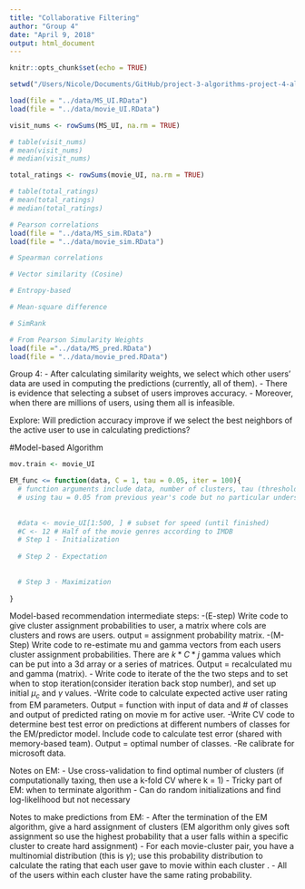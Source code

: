 ```yaml
---
title: "Collaborative Filtering"
author: "Group 4"
date: "April 9, 2018"
output: html_document
---
```


```r
knitr::opts_chunk$set(echo = TRUE)
```

```r
setwd("/Users/Nicole/Documents/GitHub/project-3-algorithms-project-4-algorithms-group-4/doc")

load(file = "../data/MS_UI.RData")
load(file = "../data/movie_UI.RData")
```

```r
visit_nums <- rowSums(MS_UI, na.rm = TRUE)

# table(visit_nums)
# mean(visit_nums)
# median(visit_nums)

total_ratings <- rowSums(movie_UI, na.rm = TRUE)

# table(total_ratings)
# mean(total_ratings)
# median(total_ratings)
```


```r
# Pearson correlations
load(file = "../data/MS_sim.RData")
load(file = "../data/movie_sim.RData")

# Spearman correlations

# Vector similarity (Cosine)

# Entropy-based

# Mean-square difference

# SimRank

```

```r
# From Pearson Simularity Weights
load(file ="../data/MS_pred.RData")
load(file = "../data/movie_pred.RData")
```

Group 4:
- After calculating similarity weights, we select which other users' data are used in computing the predictions (currently, all of them).
- There is evidence that selecting a subset of users improves accuracy. 
- Moreover, when there are millions of users, using them all is infeasible. 

Explore: Will prediction accuracy improve if we select the best neighbors of the active user to use in calculating predictions?


#Model-based Algorithm
```r

mov.train <- movie_UI

EM_func <= function(data, C = 1, tau = 0.05, iter = 100){ 
  # function arguments include data, number of clusters, tau (threshold for termination when values converge), and number of iterations
  # using tau = 0.05 from previous year's code but no particular understanding
 
  
  #data <- movie_UI[1:500, ] # subset for speed (until finished)
  #C <- 12 # Half of the movie genres according to IMDB
  # Step 1 - Initialization 
  
  # Step 2 - Expectation
  
  
  # Step 3 - Maximization
  
}


```


Model-based recommendation intermediate steps:
-(E-step) Write code to give cluster assignment probabilities to user, a matrix where cols are clusters and rows are users. output = assignment probability matrix.
-(M- Step) Write code to re-estimate mu and gamma vectors from each users cluster assignment probabilities. There are $k*C*j$ gamma values which can be put into a 3d array or a series of matrices. Output = recalculated mu and gamma (matrix).
- Write code to iterate of the the two steps and to set when to stop iteration(consider iteration back stop number), and set up initial $\mu_c$ and $\gamma$ values.
-Write code to calculate expected active user rating from EM parameters. Output = function with input of data and # of classes and output of predicted rating on movie m for active user.
-Write CV code to determine best test error on predictions at different numbers of classes for the EM/predictor model. Include code to calculate test error (shared with memory-based team). Output = optimal number of classes. 
-Re calibrate for microsoft data.


Notes on EM: 
- Use cross-validation to find optimal number of clusters (if computationally taxing, then use a k-fold CV where k = 1)
- Tricky part of EM: when to terminate algorithm
- Can do random initializations and find log-likelihood but not necessary

Notes to make predictions from EM: 
- After the termination of the EM algorithm, give a hard assignment of clusters (EM algorithm only gives soft assignment so use the highest probability that a user falls within a specific cluster to create hard assignment)
- For each movie-cluster pair, you have a multinomial distribution (this is $\gamma$); use this probability distribution to calculate the rating that each user \textit{a} gave to movie \textit{m} within each cluster \textit{c}. 
- All of the users within each cluster have the same rating probability. 
